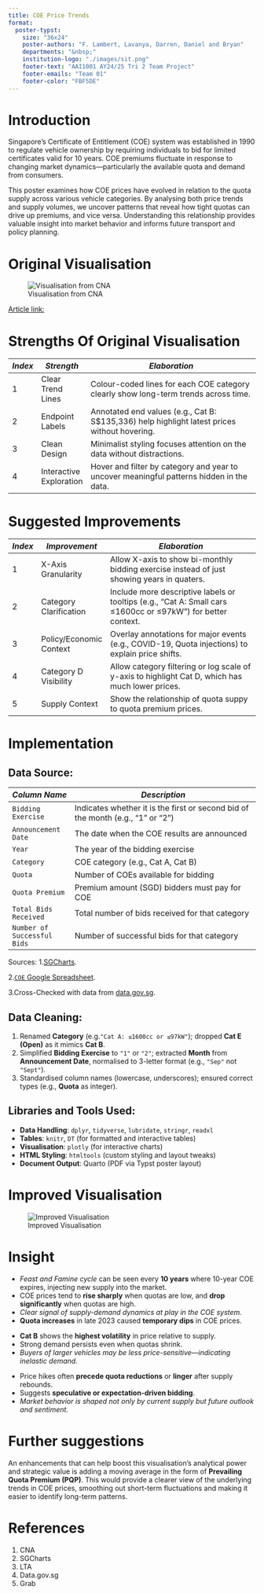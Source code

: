 ```yaml
---
title: COE Price Trends
format:
  poster-typst: 
    size: "36x24"
    poster-authors: "F. Lambert, Lavanya, Darren, Daniel and Bryan"
    departments: "&nbsp;"
    institution-logo: "./images/sit.png"
    footer-text: "AAI1001 AY24/25 Tri 2 Team Project"
    footer-emails: "Team 01"
    footer-color: "FBF5DE" 
---
```


# Introduction

Singapore’s Certificate of Entitlement (COE) system was established in 1990 to regulate vehicle ownership by requiring individuals to bid for limited certificates valid for 10 years. COE premiums fluctuate in response to changing market dynamics—particularly the available quota and demand from consumers.

This poster examines how COE prices have evolved in relation to the quota supply across various vehicle categories. By analysing both price trends and supply volumes, we uncover patterns that reveal how tight quotas can drive up premiums, and vice versa. Understanding this relationship provides valuable insight into market behavior and informs future transport and policy planning.

# Original Visualisation

![Visualisation from CNA](./images/original_chart.jpg)

[Article link:](https://www.channelnewsasia.com/singapore/coe-prices-car-premiums-deep-dive-does-bidding-system-need-update-3936056)


# Strengths Of Original Visualisation

| *Index*       | *Strength*                | *Elaboration*                                                                                                   |
| ------------- | ------------------------- |---------------------------------------------------------------------------------------------------------------- |
| 1             | Clear Trend Lines         | Colour-coded lines for each COE category clearly show long-term trends across time.                             |
| 2             | Endpoint Labels           | Annotated end values (e.g., Cat B: S\$135,336) help highlight latest prices without hovering.                   |
| 3             | Clean Design              | Minimalist styling focuses attention on the data without distractions.                                          |
| 4             | Interactive Exploration   | Hover and filter by category and year to uncover meaningful patterns hidden in the data.                        |



# Suggested Improvements
| *Index*       | *Improvement*             | *Elaboration*                                                                                                   |
| ------------- | ------------------------- | --------------------------------------------------------------------------------------------------------------- |
| 1             | X-Axis Granularity        | Allow X-axis to show bi-monthly bidding exercise instead of just showing years in quaters.                      |
| 2             | Category Clarification    | Include more descriptive labels or tooltips (e.g., “Cat A: Small cars ≤1600cc or ≤97kW”) for better context.    |
| 3             | Policy/Economic Context   | Overlay annotations for major events (e.g., COVID-19, Quota injections) to explain price shifts.                |
| 4             | Category D Visibility     | Allow category filtering or log scale of y-axis to highlight Cat D, which has much lower prices.                |
| 5             | Supply Context            | Show the relationship of quota suppy to quota premium prices.                                                   |



# Implementation


::: {.block fill=rgb("F3E0CE") inset="10pt" radius="15pt"}

## Data Source:

| *Column Name*             | *Description*                                                                     |
|----------------------------|----------------------------------------------------------------------------------|
| `Bidding Exercise`         | Indicates whether it is the first or second bid of the month (e.g., "1" or "2")  |
| `Announcement Date`        | The date when the COE results are announced                                      |
| `Year`                     | The year of the bidding exercise                                                 |
| `Category`                 | COE category (e.g., Cat A, Cat B)                                                |
| `Quota`                    | Number of COEs available for bidding                                             |
| `Quota Premium`            | Premium amount (SGD) bidders must pay for COE                                    |
| `Total Bids Received`      | Total number of bids received for that category                                  |
| `Number of Successful Bids`| Number of successful bids for that category                                      |

Sources: 
1.[SGCharts](https://coe.sgcharts.com/).

2.[`COE` Google Spreadsheet](https://docs.google.com/spreadsheets/d/1Ma8dm_rdtdfNp8ONUG5ykFHwrEg1GFC3ObOMualMVBM/edit?gid=0#gid=0).

3.Cross-Checked with data from [data.gov.sg](https://data.gov.sg/datasets/d_69b3380ad7e51aff3a7dcc84eba52b8a/view).

## Data Cleaning:
  1. Renamed **Category** (e.g.`"Cat A: ≤1600cc or ≤97kW"`); dropped **Cat E (Open)** as it mimics **Cat B**.
  2. Simplified **Bidding Exercise** to `"1"` or `"2"`; extracted **Month** from **Announcement Date**, normalised to 3-letter format (e.g., `"Sep"` not `"Sept"`).  
  3. Standardised column names (lowercase, underscores); ensured correct types (e.g., **Quota** as integer).

## Libraries and Tools Used: 
- **Data Handling**: `dplyr`, `tidyverse`, `lubridate`, `stringr`, `readxl`  
- **Tables**: `knitr`, `DT` (for formatted and interactive tables)  
- **Visualisation**: `plotly` (for interactive charts)  
- **HTML Styling**: `htmltools` (custom styling and layout tweaks)  
- **Document Output**: Quarto (PDF via Typst poster layout)
:::

# Improved Visualisation

![Improved Visualisation](./images/improved_chart.png)

# Insight

::: {.callout-warning title="1. Feast and Famine: COE Prices and Quota Supply"}
- *Feast and Famine cycle* can be seen every **10 years** where 10-year COE expires, injecting new supply into the market.
- COE prices tend to **rise sharply** when quotas are low, and **drop significantly** when quotas are high.
- *Clear signal of supply-demand dynamics at play in the COE system.*
- **Quota increases** in late 2023 caused **temporary dips** in COE prices.
:::

::: {.callout-warning title="2. Luxury Segment (Cat B) Is Most Sensitive to Quota Fluctuations"}
- **Cat B** shows the **highest volatility** in price relative to supply.
- Strong demand persists even when quotas shrink.
- *Buyers of larger vehicles may be less price-sensitive—indicating inelastic demand.*
:::

::: {.callout-warning title="3. Prices Anticipate or Lag Behind Quota Changes"}
- Price hikes often **precede quota reductions** or **linger** after supply rebounds.
- Suggests **speculative or expectation-driven bidding**.
- *Market behavior is shaped not only by current supply but future outlook and sentiment.*
:::

# Further suggestions

An enhancements that can help boost this visualisation's analytical power and strategic value is adding a moving average in the form of **Prevailing Quota Premium (PQP)**. This would provide a clearer view of the underlying trends in COE prices, smoothing out short-term fluctuations and making it easier to identify long-term patterns.

# References
1. CNA
2. SGCharts
3. LTA
4. Data.gov.sg
5. Grab